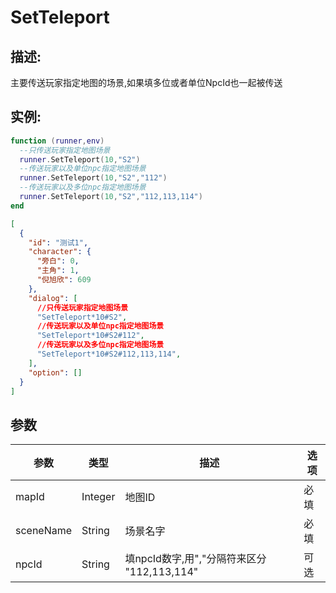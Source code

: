 # SetTeleport
## 描述:
主要传送玩家指定地图的场景,如果填多位或者单位NpcId也一起被传送
## 实例:
<!-- tabs:start -->
<!-- tab:Lua -->

```lua
function (runner,env)
  --只传送玩家指定地图场景
  runner.SetTeleport(10,"S2")
  --传送玩家以及单位npc指定地图场景
  runner.SetTeleport(10,"S2","112")
  --传送玩家以及多位npc指定地图场景
  runner.SetTeleport(10,"S2","112,113,114")
end
```

<!-- tab:Json -->

```json
[
  {
    "id": "测试1",
    "character": {
      "旁白": 0,
      "主角": 1,
      "倪旭欣": 609
    },
    "dialog": [
      //只传送玩家指定地图场景
      "SetTeleport*10#S2",
      //传送玩家以及单位npc指定地图场景
      "SetTeleport*10#S2#112",
	  //传送玩家以及多位npc指定地图场景
      "SetTeleport*10#S2#112,113,114",
    ],
    "option": []
  }
]

```
<!-- tabs:end -->

## 参数
| 参数      | 类型    | 描述                                        | 选项 |
| --------- | ------- | ------------------------------------------- | ---- |
| mapId     | Integer | 地图ID                                      | 必填 |
| sceneName | String  | 场景名字                                    | 必填 |
| npcId     | String  | 填npcId数字,用","分隔符来区分 "112,113,114" | 可选 |     